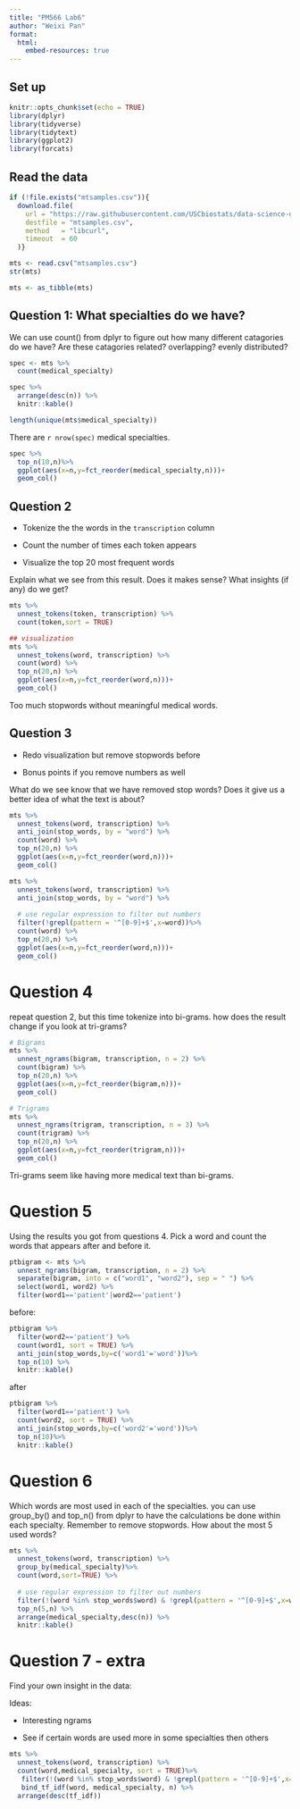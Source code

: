```yaml
---
title: "PM566 Lab6"
author: "Weixi Pan"
format:
  html:
    embed-resources: true
---
```


## Set up

```r
knitr::opts_chunk$set(echo = TRUE)
library(dplyr)
library(tidyverse)
library(tidytext)
library(ggplot2)
library(forcats)
```

## Read the data

```r
if (!file.exists("mtsamples.csv")){
  download.file(
    url = "https://raw.githubusercontent.com/USCbiostats/data-science-data/master/00_mtsamples/mtsamples.csv",
    destfile = "mtsamples.csv",
    method   = "libcurl",
    timeout  = 60
  )}

mts <- read.csv("mtsamples.csv")
str(mts)

mts <- as_tibble(mts)
```

## Question 1: What specialties do we have?

We can use count() from dplyr to figure out how many different catagories do we have? Are these catagories related? overlapping? evenly distributed?

```r
spec <- mts %>%
  count(medical_specialty)

spec %>%
  arrange(desc(n)) %>%
  knitr::kable()

length(unique(mts$medical_specialty))
```

There are `r nrow(spec)` medical specialties.

```r
spec %>%
  top_n(10,n)%>%
  ggplot(aes(x=n,y=fct_reorder(medical_specialty,n)))+
  geom_col()
```

## **Question 2**

-   Tokenize the the words in the `transcription` column

-   Count the number of times each token appears

-   Visualize the top 20 most frequent words

Explain what we see from this result. Does it makes sense? What insights (if any) do we get?

```r
mts %>%
  unnest_tokens(token, transcription) %>%
  count(token,sort = TRUE)

## visualization
mts %>%
  unnest_tokens(word, transcription) %>%
  count(word) %>%
  top_n(20,n) %>%
  ggplot(aes(x=n,y=fct_reorder(word,n)))+
  geom_col()
```

Too much stopwords without meaningful medical words.

## **Question 3**

-   Redo visualization but remove stopwords before

-   Bonus points if you remove numbers as well

What do we see know that we have removed stop words? Does it give us a better idea of what the text is about?

```r
mts %>%
  unnest_tokens(word, transcription) %>%
  anti_join(stop_words, by = "word") %>%
  count(word) %>%
  top_n(20,n) %>%
  ggplot(aes(x=n,y=fct_reorder(word,n)))+
  geom_col()
```

```r
mts %>%
  unnest_tokens(word, transcription) %>%
  anti_join(stop_words, by = "word") %>%
  
  # use regular expression to filter out numbers
  filter(!grepl(pattern = '^[0-9]+$',x=word))%>%
  count(word) %>%
  top_n(20,n) %>%
  ggplot(aes(x=n,y=fct_reorder(word,n)))+
  geom_col()
```

# Question 4

repeat question 2, but this time tokenize into bi-grams. how does the result change if you look at tri-grams?

```r
# Bigrams
mts %>%
  unnest_ngrams(bigram, transcription, n = 2) %>%
  count(bigram) %>%
  top_n(20,n) %>%
  ggplot(aes(x=n,y=fct_reorder(bigram,n)))+
  geom_col()
```

```r
# Trigrams
mts %>%
  unnest_ngrams(trigram, transcription, n = 3) %>%
  count(trigram) %>%
  top_n(20,n) %>%
  ggplot(aes(x=n,y=fct_reorder(trigram,n)))+
  geom_col()
```

Tri-grams seem like having more medical text than bi-grams.

# **Question 5**

Using the results you got from questions 4. Pick a word and count the words that appears after and before it.

```r
ptbigram <- mts %>%
  unnest_ngrams(bigram, transcription, n = 2) %>%
  separate(bigram, into = c("word1", "word2"), sep = " ") %>%
  select(word1, word2) %>%
  filter(word1=='patient'|word2=='patient')
```

before:

```r
ptbigram %>%
  filter(word2=='patient') %>%
  count(word1, sort = TRUE) %>%
  anti_join(stop_words,by=c('word1'='word'))%>%
  top_n(10) %>%
  knitr::kable()
```

after

```r
ptbigram %>%
  filter(word1=='patient') %>%
  count(word2, sort = TRUE) %>%
  anti_join(stop_words,by=c('word2'='word'))%>%
  top_n(10)%>%
  knitr::kable()
```

# Question 6

Which words are most used in each of the specialties. you can use group_by() and top_n() from dplyr to have the calculations be done within each specialty. Remember to remove stopwords. How about the most 5 used words?

```r
mts %>%
  unnest_tokens(word, transcription) %>%
  group_by(medical_specialty)%>%
  count(word,sort=TRUE) %>%
  
  # use regular expression to filter out numbers
  filter(!(word %in% stop_words$word) & !grepl(pattern = '^[0-9]+$',x=word))%>%
  top_n(5,n) %>%
  arrange(medical_specialty,desc(n)) %>%
  knitr::kable()
```

# **Question 7 - extra**

Find your own insight in the data:

Ideas:

-   Interesting ngrams

-   See if certain words are used more in some specialties then others

```r
mts %>%
  unnest_tokens(word, transcription) %>%
  count(word,medical_specialty, sort = TRUE)%>%
   filter(!(word %in% stop_words$word) & !grepl(pattern = '^[0-9]+$',x=word))%>%
   bind_tf_idf(word, medical_specialty, n) %>%
  arrange(desc(tf_idf))

```
